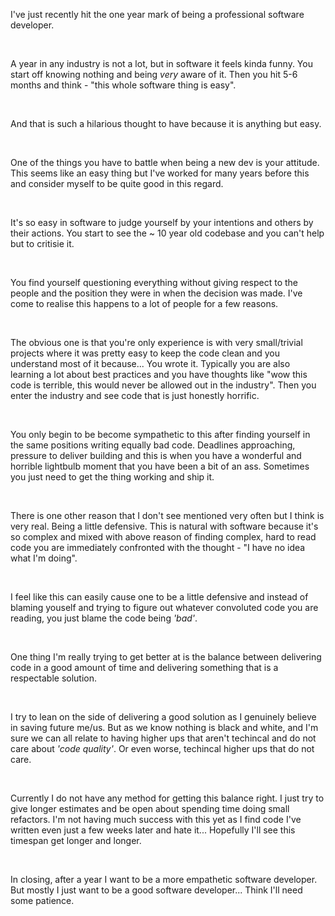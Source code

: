 
<Layout>
<BlogHeader
  title="One year in software"
  date="TBD"
  author="Lachlan Stephan"
  headMeta="One year in software"
/>

I've just recently hit the one year mark of being a professional software developer.   

<br />

A year in any industry is not a lot, but in software it feels kinda funny. You start off knowing nothing and being *very* aware of it. Then you hit 5-6 months and think - "this whole software thing is easy".

<br />

And that is such a hilarious thought to have because it is anything but easy.

<br />
 
One of the things you have to battle when being a new dev is your attitude. This seems like an easy thing but I've worked for many years before this and consider myself to be quite good in this regard. 
  
<br />
 
It's so easy in software to judge yourself by your intentions and others by their actions. You start to see the ~ 10 year old codebase and you can't help but to critisie it. 

<br />

You find yourself questioning everything without giving respect to the people and the position they were in when the decision was made. I've come to realise this happens to a lot of people for a few reasons. 

<br />

The obvious one is that you're only experience is with very small/trivial projects where it was pretty easy to keep the code clean and you understand most of it because... You wrote it. Typically you are also learning a lot about best practices and you have thoughts like "wow this code is terrible, this would never be allowed out in the industry". Then you enter the industry and see code that is just honestly horrific.

<br />

You only begin to be become sympathetic to this after finding yourself in the same positions writing equally bad code. Deadlines approaching, pressure to deliver building and this is when you have a wonderful and horrible lightbulb moment that you have been a bit of an ass. Sometimes you just need to get the thing working and ship it.

<br />

There is one other reason that I don't see mentioned very often but I think is very real. Being a little defensive. This is natural with software because it's so complex and mixed with above reason of finding complex, hard to read code you are immediately confronted with the thought - "I have no idea what I'm doing". 

<br />
 
I feel like this can easily cause one to be a little defensive and instead of blaming youself and trying to figure out whatever convoluted code you are reading, you just blame the code being *'bad'*. 

<br />

One thing I'm really trying to get better at is the balance between delivering code in a good amount of time and delivering something that is a respectable solution. 

<br />

I try to lean on the side of delivering a good solution as I genuinely believe in saving future me/us. But as we know nothing is black and white, and I'm sure we can all relate to having higher ups that aren't techincal and do not care about *'code quality'*. Or even worse, techincal higher ups that do not care.

<br />

Currently I do not have any method for getting this balance right. I just try to give longer estimates and be open about spending time doing small refactors. I'm not having much success with this yet as I find code I've written even just a few weeks later and hate it... Hopefully I'll see this timespan get longer and longer.

<br />

In closing, after a year I want to be a more empathetic software developer. But mostly I just want to be a good software developer... Think I'll need some patience.

<Footer />
</Layout>
